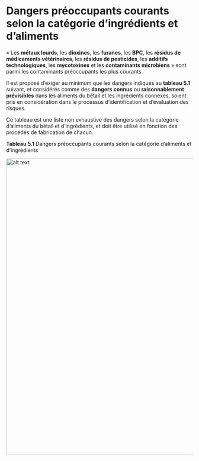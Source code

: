 # Dangers préoccupants courants selon la catégorie d'ingrédients et d'aliments{#dangers}

« Les **métaux lourds**, les **dioxines**, les **furanes**, les **BPC**, les **résidus de médicaments vétérinaires**, les **résidus de pesticides**, les **additifs technologiques**, les **mycotoxines** et les **contaminants microbiens** » sont parmi les contaminants préoccupants les plus courants.

Il est proposé d'exiger au minimum que les dangers indiqués au **tableau 5.1** suivant, et considérés comme des **dangers connus** ou **raisonnablement prévisibles** dans les aliments du bétail et les ingrédients connexes, soient pris en considération dans le processus d'identification et d'évaluation des risques. 

Ce tableau est une liste non exhaustive des dangers selon la catégorie d'aliments du bétail et d'ingrédients, et doit être utilisé en fonction des procédés de fabrication de chacun.

**Tableau 5.1** Dangers préoccupants courants selon la catégorie d'aliments et d'ingrédients

<img src = "figures/tab-5.1.png" alt = "alt text" width = "800"/>
